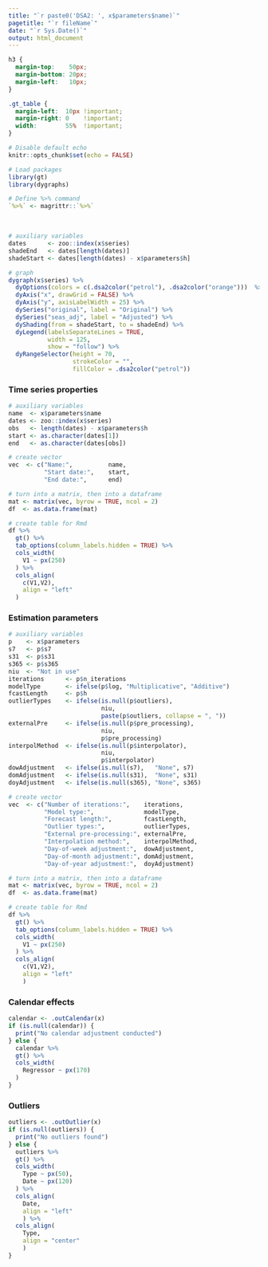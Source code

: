```yaml
---
title: "`r paste0('DSA2: ', x$parameters$name)`"
pagetitle: "`r fileName`"
date: "`r Sys.Date()`"
output: html_document
---
```



```css
h3 {
  margin-top:    50px;
  margin-bottom: 20px;
  margin-left:   10px;
}

.gt_table {
  margin-left:  10px !important;
  margin-right: 0    !important;
  width:        55%  !important;
}
```


```r
# Disable default echo
knitr::opts_chunk$set(echo = FALSE)

# Load packages
library(gt)
library(dygraphs)

# Define %>% command
`%>%` <- magrittr::`%>%`
```

</br>


```r
# auxiliary variables
dates      <- zoo::index(x$series)
shadeEnd   <- dates[length(dates)]
shadeStart <- dates[length(dates) - x$parameters$h]

# graph
dygraph(x$series) %>%
  dyOptions(colors = c(.dsa2color("petrol"), .dsa2color("orange")))  %>%
  dyAxis("x", drawGrid = FALSE) %>%
  dyAxis("y", axisLabelWidth = 25) %>%
  dySeries("original", label = "Original") %>%
  dySeries("seas_adj", label = "Adjusted") %>%
  dyShading(from = shadeStart, to = shadeEnd) %>%
  dyLegend(labelsSeparateLines = TRUE,
           width = 125,
           show = "follow") %>%
  dyRangeSelector(height = 70, 
                  strokeColor = "", 
                  fillColor = .dsa2color("petrol"))
```


### Time series properties
```r
# auxiliary variables
name  <- x$parameters$name
dates <- zoo::index(x$series)
obs   <- length(dates) - x$parameters$h
start <- as.character(dates[1])
end   <- as.character(dates[obs])

# create vector
vec  <- c("Name:",          name,
          "Start date:",    start,
          "End date:",      end)

# turn into a matrix, then into a dataframe
mat <- matrix(vec, byrow = TRUE, ncol = 2)
df  <- as.data.frame(mat)

# create table for Rmd
df %>% 
  gt() %>% 
  tab_options(column_labels.hidden = TRUE) %>%
  cols_width(
    V1 ~ px(250)
  ) %>%
  cols_align(
    c(V1,V2),
    align = "left"
  )
```

### Estimation parameters

```r
# auxiliary variables
p    <- x$parameters
s7   <- p$s7
s31  <- p$s31
s365 <- p$s365
niu  <- "Not in use"
iterations      <- p$n_iterations
modelType       <- ifelse(p$log, "Multiplicative", "Additive")
fcastLength     <- p$h
outlierTypes    <- ifelse(is.null(p$outliers), 
                          niu, 
                          paste(p$outliers, collapse = ", "))
externalPre     <- ifelse(is.null(p$pre_processing), 
                          niu, 
                          p$pre_processing)
interpolMethod  <- ifelse(is.null(p$interpolator), 
                          niu, 
                          p$interpolator)
dowAdjustment   <- ifelse(is.null(s7),   "None", s7)
domAdjustment   <- ifelse(is.null(s31),  "None", s31)
doyAdjustment   <- ifelse(is.null(s365), "None", s365)

# create vector
vec  <- c("Number of iterations:",    iterations,
          "Model type:",              modelType,
          "Forecast length:",         fcastLength,
          "Outlier types:",           outlierTypes,
          "External pre-processing:", externalPre,
          "Interpolation method:",    interpolMethod,
          "Day-of-week adjustment:",  dowAdjustment,
          "Day-of-month adjustment:", domAdjustment,
          "Day-of-year adjustment:",  doyAdjustment)

# turn into a matrix, then into a dataframe
mat <- matrix(vec, byrow = TRUE, ncol = 2)
df  <- as.data.frame(mat)

# create table for Rmd
df %>% 
  gt() %>% 
  tab_options(column_labels.hidden = TRUE) %>%
  cols_width(
    V1 ~ px(250)
  ) %>%
  cols_align(
    c(V1,V2),
    align = "left"
    ) 
```


### Calendar effects

```r
calendar <- .outCalendar(x)
if (is.null(calendar)) {
  print("No calendar adjustment conducted")
} else {
  calendar %>% 
  gt() %>% 
  cols_width(
    Regressor ~ px(170)
  )
}
```



### Outliers

```r
outliers <- .outOutlier(x)
if (is.null(outliers)) {
  print("No outliers found")
} else {
  outliers %>% 
  gt() %>% 
  cols_width(
    Type ~ px(50),
    Date ~ px(120)
  ) %>%
  cols_align(
    Date,
    align = "left"
    ) %>%
  cols_align(
    Type,
    align = "center"
    )
}
```

</br>
</br>
</br>
